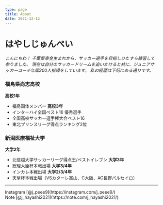 ```yaml
---
type: page
title: About
date: 2021-12-12
---
```


# はやしじゅんぺい

_こんにちわ！
千葉県東金生まれから、サッカー選手を目指しひたすら練習して参りました。
現在は自分のサッカードリームを追いかけると共に、ジュニアサッカーコーチ年間300人指導をしています。
私の経歴は下記にある通りです。_

### 福島県尚志高校
**高校1年**
- 福島国体メンバー
**高校3年**
- インターハイ全国ベスト16 優秀選手
- 全国高校サッカー選手権大会ベスト16
- 東北プリンスリーグ得点ランキング2位

### 新潟医療福祉大学
**大学2年**
- 北信越大学サッカーリーグ得点王/ベストイレブン
**大学3年**
- 総理大臣杯本戦出場
**大学3/4年**
- インカレ本戦出場
**大学2/3/4年**
- 天皇杯本戦出場（VSカターレ富山、C大阪、AC長野パルセイロ）

---

<div>
  Instagram [@j_peee9](https://instagram.com/j_peee9/)
  <br />
  Note [@j_hayashi2021](https://note.com/j_hayashi2021/)
</div>
